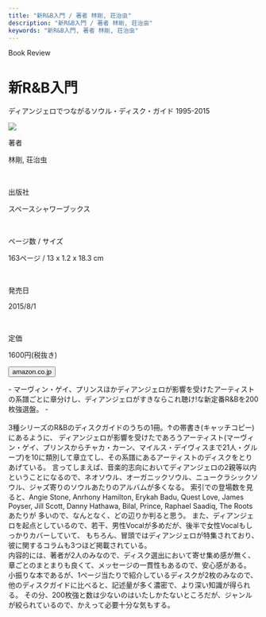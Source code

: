 ```yaml
---
title: "新R&B入門 / 著者 林剛, 荘治虫"
description: "新R&B入門 / 著者 林剛, 荘治虫"
keywords: "新R&B入門, 著者 林剛, 荘治虫"
---
```



<Row>
  <Column colMd={"8"} colLg={"12"} noGutterMdLeft="">
    <p className="largeP">Book Review</p>
    <h1 className="h1-no-bottom-margin">新R&B入門</h1>
    <p className="largeP">ディアンジェロでつながるソウル・ディスク・ガイド 1995-2015</p>
  </Column>
</Row>

<Row>
<Column colMd={"3"} colLg={"4"} noGutterMdLeft="">

  <img src="../../images/books/newrandbprimer.jpg" />

</Column>
<Column colMd={"5"} colLg={"8"} noGutterMdLeft="">
  <div>
    <p>著者</p>
    <p className="largeP">
      林剛, 荘治虫
    </p>
    <br/>
    <p>出版社</p>
    <p className="largeP">
      スペースシャワーブックス
    </p>
    <br/>
    <p>ページ数 / サイズ</p>
    <p className="largeP">
      163ページ / 13 x 1.2 x 18.3 cm 
    </p>
    <br/>
    <p>発売日</p>
    <p className="largeP">
      2015/8/1
    </p>
    <br/>
    <p>定価</p>
    <p className="largeP">
      1600円(税抜き)
    </p>
    <div>
    <Button href="https://amzn.to/3GSWvEY" kind="primary" size="small" renderIcon={ArrowUpRight24}>
      amazon.co.jp
    </Button>
    </div>
  </div>
</Column>
</Row>

<Row>
  <Column colMd={"8"} colLg={"12"} noGutterMdLeft="">
    <p>
      - マーヴィン・ゲイ、プリンスほかディアンジェロが影響を受けたアーティストの系譜ごとに章分けし、ディアンジェロがすきならこれ聴け!な新定番R&Bを200枚強選盤。 -
      <br />
      <br />
      3種シリーズのR&Bのディスクガイドのうちの1冊。↑の帯書き(キャッチコピー)にあるように、
      ディアンジェロが影響を受けたであろうアーティスト(マーヴィン・ゲイ、プリンスからチャカ・カーン、マイルス・デイヴィスまで21人・グループ)を10に類別して章立てし、その系譜にあるアーティストのディスクをとりあげている。
      言ってしまえば、音楽的志向においてディアンジェロの2親等以内ということになるので、ネオソウル、オーガニックソウル、ニュークラシックソウル、ジャズ寄りのソウルあたりのアルバムが多くなる。
      索引での登場数を見ると、Angie Stone, Anrhony Hamilton, Erykah Badu, Quest Love, James Poyser, Jill Scott, Danny Hathawa, Bilal, Prince, Raphael Saadiq, The Rootsあたりが
      多いので、なんとなく、どの辺りか判ると思う。
      また、ディアンジェロを起点としているので、若干、男性Vocalが多めだが、後半で女性Vocalもしっかりカバーしていて、
      もちろん、冒頭ではディアンジェロが特集されており、彼に関するコラムも3つほど掲載されている。
      <br />
      内容的には、著者が2人のみなので、ディスク選出において寄せ集め感が無く、章ごとのまとまりも良くて、メッセージの一貫性もあるので、安心感がある。
      小振りな本であるが、1ページ当たりで紹介しているディスクが2枚のみなので、他のディスクガイドに比べると、記述量が多く濃密で、より深い知識が得られる。
      その分、200枚強と数は少ないのはいたしかたないところだが、ジャンルが絞られているので、かえって必要十分な気もする。
      <br />
      </p>
  </Column>
</Row>
